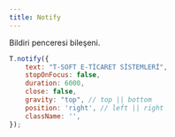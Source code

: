 ```yaml
---
title: Notify
---
```

Bildiri penceresi bileşeni.

```javascript
T.notify({
    text: "T-SOFT E-TİCARET SİSTEMLERİ",
    stopOnFocus: false,
    duration: 6000,
    close: false,
    gravity: "top", // top || bottom
    position: 'right', // left || right
    className: '',
});
```
